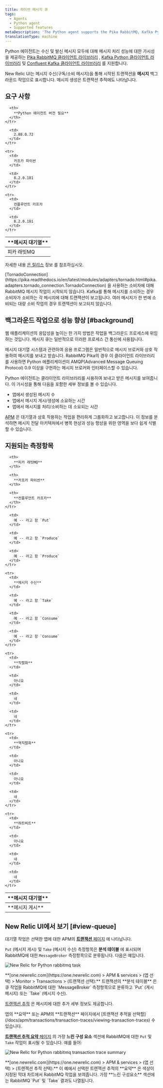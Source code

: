 ```yaml
---
title: 파이썬 메시지 큐
tags:
  - Agents
  - Python agent
  - Supported features
metaDescription: 'The Python agent supports the Pika RabbitMQ, Kafka Python, and Confluent Kafka client libraries, giving you insight into the performance of your message processing.'
translationType: machine
---
```





Python 에이전트는 수신 및 발신 메시지 모두에 대해 메시지 처리 성능에 대한 가시성을 제공하는 [Pika RabbitMQ 클라이언트 라이브러리](https://pypi.python.org/pypi/pika) , [Kafka Python 클라이언트 라이브러리](https://pypi.python.org/pypi/kafka-python) 및 [Confluent Kafka 클라이언트 라이브러리](https://pypi.org/project/confluent-kafka/) 를 지원합니다.

New Relic UI는 메시지 수신(구독/소비 메시지)을 통해 시작된 트랜잭션을 **메시지** 백그라운드 작업으로 표시합니다. 메시지 생성은 트랜잭션 추적에도 나타납니다.

## 요구 사항

<table>
  <thead>
    <tr>
      <th width={150}>
        **메시지 대기열**
      </th>

      <th>
        **Python 에이전트 버전 필요**
      </th>
    </tr>
  </thead>

  <tbody>
    <tr>
      <td>
        피카 래빗MQ
      </td>

      <td>
        2.88.0.72
      </td>
    </tr>

    <tr>
      <td>
        카프카 파이썬
      </td>

      <td>
        8.2.0.181
      </td>
    </tr>

    <tr>
      <td>
        컨플루언트 카프카
      </td>

      <td>
        8.2.0.181
      </td>
    </tr>
  </tbody>
</table>

자세한 내용 [은 릴리스](/docs/release-notes/agent-release-notes/python-release-notes) 정보 를 참조하십시오.

<Callout variant="caution">
  [TornadoConnection](https://pika.readthedocs.io/en/latest/modules/adapters/tornado.html#pika.adapters.tornado_connection.TornadoConnection) 을 사용하는 소비자에 대해 RabbitMQ 메시지 작업이 시작되지 않습니다.
</Callout>

<Callout variant="caution">
  Kafka를 통해 메시지를 소비하는 경우 소비자가 소비하는 각 메시지에 대해 트랜잭션이 보고됩니다. 여러 메시지가 한 번에 소비되는 대량 소비 작업의 경우 트랜잭션이 보고되지 않습니다.
</Callout>

## 백그라운드 작업으로 성능 향상 [#background]

웹 애플리케이션의 응답성을 높이는 한 가지 방법은 작업을 백그라운드 프로세스에 위임하는 것입니다. 메시지 큐는 일반적으로 이러한 프로세스 간 통신에 사용됩니다.

메시지 대기열 시스템과 관련하여 응용 프로그램은 일반적으로 메시지 브로커와 상호 작용하여 메시지를 보내고 받습니다. RabbitMQ Pika의 경우 이 클라이언트 라이브러리를 사용하면 Python 애플리케이션이 AMQP(Advanced Message Queuing Protocol) 0.9 이상을 구현하는 메시지 브로커와 인터페이스할 수 있습니다.

Python 에이전트는 클라이언트 라이브러리를 사용하여 보내고 받은 메시지를 보여줍니다. 이 가시성을 통해 다음을 포함한 세부 정보를 볼 수 있습니다.

* 앱에서 생성된 메시지 수
* 앱에서 메시지 게시/생성에 소요하는 시간
* 앱에서 메시지를 처리/소비하는 데 소요되는 시간

[APM](#view-queue) 은 대기열과 상호 작용하는 작업을 편리하게 그룹화하고 보고합니다. 이 정보를 분석하면 메시지 전달 아키텍처에서 병목 현상과 성능 향상을 위한 영역을 보다 쉽게 식별할 수 있습니다.

## 지원되는 측정항목

<table>
  <thead>
    <tr>
      <th width={150}>
        **메시지 대기열**
      </th>

      <th>
        **피카 래빗MQ**
      </th>

      <th>
        **카프카 파이썬**
      </th>

      <th>
        **컨플루언트 카프카**
      </th>
    </tr>
  </thead>

  <tbody>
    <tr>
      <td>
        **메시지 게시**
      </td>

      <td>
        예 -- 라고 함 `Put`
      </td>

      <td>
        예 -- 라고 함 `Produce`
      </td>

      <td>
        예 -- 라고 함 `Produce`
      </td>
    </tr>

    <tr>
      <td>
        **메시지 수신**
      </td>

      <td>
        예 -- 라고 함 `Take`
      </td>

      <td>
        예 -- 라고 함 `Consume`
      </td>

      <td>
        예 -- 라고 함 `Consume`
      </td>
    </tr>

    <tr>
      <td>
        **직렬화**
      </td>

      <td>
        아니요
      </td>

      <td>
        네
      </td>

      <td>
        네
      </td>
    </tr>

    <tr>
      <td>
        **역직렬화**
      </td>

      <td>
        아니요
      </td>

      <td>
        아니요
      </td>

      <td>
        네
      </td>
    </tr>

    <tr>
      <td>
        **하트비트**
      </td>

      <td>
        아니요
      </td>

      <td>
        네
      </td>

      <td>
        네
      </td>
    </tr>
  </tbody>
</table>

## New Relic UI에서 보기 [#view-queue]

대기열 작업은 선택한 앱에 대한 APM의 [**트랜잭션** 페이지](/docs/apm/applications-menu/monitoring/transactions-dashboard) 에 나타납니다.

`Put` (메시지 게시) 및 `Take` (메시지 수신) 측정항목은 **분석 테이블** 에 표시되며 RabbitMQ에 대한 `MessageBroker` 측정항목으로 분류됩니다. 다음은 예입니다.

<img
  title="screen-rabbitmq-transaction.png"
  alt="New Relic for Python rabbitmq task"
  src={rabbitmqTransactionTask}
/>

<figcaption>
  **[one.newrelic.com](https://one.newrelic.com) > APM & services > (앱 선택) > Monitor > Transactions > (트랜잭션 선택):** 트랜잭션의 **분석 테이블** 은 큐 작업을 RabbitMQ에 대한 `MessageBroker` 측정항목으로 분류하고 `Put` (게시 메시지) 또는 `Take` (메시지 수신).
</figcaption>

[트랜잭션 추적](/docs/apm/transactions/transaction-traces/transaction-traces) 은 메시지에 대한 추가 세부 정보도 제공합니다.

<Callout variant="tip">
  앱의 **요약** 또는 APM의 **트랜잭션** 페이지에서 [트랜잭션 추적을 선택할](/docs/apm/transactions/transaction-traces/viewing-transaction-traces) 수 있습니다.
</Callout>

[**트랜잭션 추적 요약** 페이지](/docs/apm/transactions/transaction-traces/transaction-trace-summary) 의 가장 **느린 구성 요소** 섹션에 RabbitMQ에 대한 `Put` 및 `Take` 작업이 표시될 수 있습니다. 예를 들어:

<img
  title="screen-rabbitmq-trace-slowest.png"
  alt="New Relic for Python rabbitmq transaction trace summary"
  src={rabbitmqTransactionTraceSummary0}
/>

<figcaption>
  **[one.newrelic.com](https://one.newrelic.com) > APM & services > (앱 선택) > (트랜잭션 추적 선택):** 이 예에서 선택한 트랜잭션 추적의 **요약** 은 색상이 지정된 막대 차트에서 RabbitMQ 작업을 보여줍니다. 가장 **느린 구성요소** 섹션에는 RabbitMQ `Put` 및 `Take` 결과도 나열됩니다.
</figcaption>